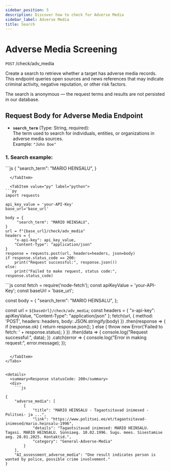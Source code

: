 ```yaml
---
sidebar_position: 5
description: Discover how to check for Adverse Media
sidebar_label: Adverse Media
title: Search
---
```


# Adverse Media Screening

`POST` /check/adv_media

Create a search to retrieve whether a target has adverse media records.  
This endpoint queries open sources and news references that may indicate criminal activity, negative reputation, or other risk factors.

The search is anonymous — the request terms and results are not persisted in our database.

## Request Body for Adverse Media Endpoint

- **`search_term`** (Type: String, required):  
  The term used to search for individuals, entities, or organizations in adverse media sources.  
  Example: `"John Doe"`


### 1. Search example:


<Tabs groupId="individual">

  <TabItem value="json" label="json">
```js
{
    "search_term": "MARIO HEINSALU",
}

```
  </TabItem>

  <TabItem value="py" label="python">
```py
import requests

api_key_value = 'your-API-Key'
base_url='base_url'

body = {
     "search_term": "MARIO HEINSALU",
}
url = f"{base_url}/check/adv_media"
headers = {
    "x-api-key": api_key_value,
    "Content-Type": "application/json"
}
response = requests.post(url, headers=headers, json=body)
if response.status_code == 200:
    print("Request successful:", response.json())
else:
    print("Failed to make request, status code:", response.status_code)
```

</TabItem>

  <TabItem value="js" label="javascript">
```js
const fetch = require('node-fetch');
const apiKeyValue = 'your-API-Key';
const baseUrl = 'base_url';

const body = {
   "search_term": "MARIO HEINSALU",
};

const url = `${baseUrl}/check/adv_media`;
const headers = {
    "x-api-key": apiKeyValue,
    "Content-Type": "application/json"
};
fetch(url, {
    method: 'POST',
    headers: headers,
    body: JSON.stringify(body)
})
.then(response => {
    if (response.ok) {
        return response.json();
    } else {
        throw new Error('Failed to fetch: ' + response.status);
    }
})
.then(data => {
    console.log("Request successful:", data);
})
.catch(error => {
    console.log("Error in making request:", error.message);
});


```

  </TabItem>
</Tabs>


<details>
  <summary>Response statusCode: 200</summary>
  <div>
    ```js

{
    "adverse_media": [
        {
            "title": "MARIO HEINSALU - Tagaotsitavad inimesed - Politsei- ja ...",
            "link": "https://www.politsei.ee/et/tagaotsitavad-inimesed/mario.heinsalu-1996",
            "details": "Tagaotsitavad inimesed: MARIO HEINSALU. Tagasi. MARIO HEINSALU. Sünniaeg. 10.02.1996. Sugu. mees. Sisestamise aeg. 28.01.2025. Kontaktid.",
            "category": "General-Adverse-Media"
        }
    ],
    "AI_assessment_adverse_media": "One result indicates person is wanted by police, possible crime involvement."
}
  
```
  </div>
</details>